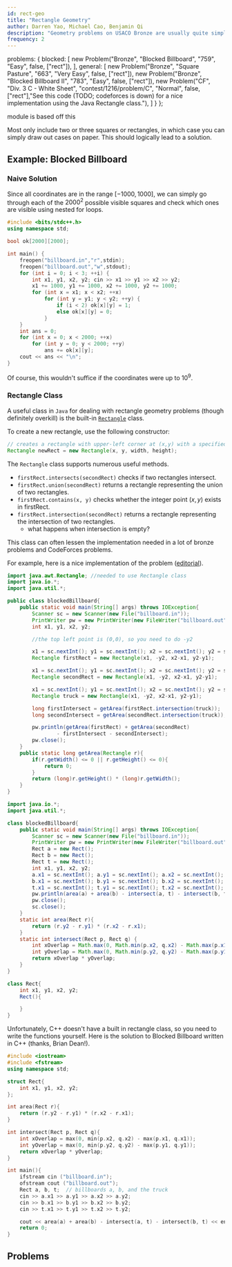 ```yaml
---
id: rect-geo
title: "Rectangle Geometry"
author: Darren Yao, Michael Cao, Benjamin Qi
description: "Geometry problems on USACO Bronze are usually quite simple and limited to intersections and unions of squares or rectangles."
frequency: 2
---
```


  problems: {
    blocked: [
        new Problem("Bronze", "Blocked Billboard", "759", "Easy", false, ["rect"]),
    ],
    general: [
		new Problem("Bronze", "Square Pasture", "663", "Very Easy", false, ["rect"]),
		new Problem("Bronze", "Blocked Billboard II", "783", "Easy", false, ["rect"]),
		new Problem("CF", "Div. 3 C - White Sheet", "contest/1216/problem/C", "Normal", false, ["rect"],"See this code (TODO; codeforces is down) for a nice implementation using the Java Rectangle class."),
    ]
  }
};

<resources>
  <resource source="IUSACO" title="7.1 - Rectangle Geometry">module is based off this</resource>
</resources>

<br/>

Most only include two or three squares or rectangles, in which case you can simply draw out cases on paper. This should logically lead to a solution. 

## Example: Blocked Billboard

<problems-list problems={metadata.problems.blocked} />

### Naive Solution

Since all coordinates are in the range $[-1000,1000]$, we can simply go through each of the $2000^2$ possible visible squares and check which ones are visible using nested for loops.

<spoiler title="Nested Loops">

<LanguageSection>

<CPPSection>

```cpp
#include <bits/stdc++.h>
using namespace std;

bool ok[2000][2000];

int main() {
	freopen("billboard.in","r",stdin);
	freopen("billboard.out","w",stdout);
	for (int i = 0; i < 3; ++i) {
		int x1, y1, x2, y2; cin >> x1 >> y1 >> x2 >> y2;
		x1 += 1000, y1 += 1000, x2 += 1000, y2 += 1000;
		for (int x = x1; x < x2; ++x) 
			for (int y = y1; y < y2; ++y) {
				if (i < 2) ok[x][y] = 1;
				else ok[x][y] = 0;
			}
	}
	int ans = 0;
	for (int x = 0; x < 2000; ++x) 
		for (int y = 0; y < 2000; ++y) 
			ans += ok[x][y];
	cout << ans << "\n";
}
```

</CPPSection>

</LanguageSection>

</spoiler>

Of course, this wouldn't suffice if the coordinates were up to $10^9$.

### Rectangle Class

A useful class in `Java` for dealing with rectangle geometry problems (though definitely overkill) is the built-in [`Rectangle`](https://docs.oracle.com/javase/8/docs/api/java/awt/Rectangle.html) class. 

<LanguageSection>

<JavaSection>

To create a new rectangle, use the following constructor:

```java
// creates a rectangle with upper-left corner at (x,y) with a specified width and height
Rectangle newRect = new Rectangle(x, y, width, height); 
```

The `Rectangle` class supports numerous useful methods. 

  - `firstRect.intersects(secondRect)` checks if two rectangles intersect.
  - `firstRect.union(secondRect)` returns a rectangle representing the union of two rectangles.
  - `firstRect.contains(x, y)` checks whether the integer point $(x,y)$ exists in firstRect.
  - `firstRect.intersection(secondRect)` returns a rectangle representing the intersection of two rectangles.
    - what happens when intersection is empty?

This class can often lessen the implementation needed in a lot of bronze problems and CodeForces problems.

For example, here is a nice implementation of the problem ([editorial](http://www.usaco.org/current/data/sol_billboard_bronze_dec17.html)).

<spoiler title="Java Solution With Built-in Rectangle Class">

```java
import java.awt.Rectangle; //needed to use Rectangle class
import java.io.*;
import java.util.*;

public class blockedBillboard{
	public static void main(String[] args) throws IOException{
		Scanner sc = new Scanner(new File("billboard.in"));
		PrintWriter pw = new PrintWriter(new FileWriter("billboard.out"));
		int x1, y1, x2, y2;

		//the top left point is (0,0), so you need to do -y2

		x1 = sc.nextInt(); y1 = sc.nextInt(); x2 = sc.nextInt(); y2 = sc.nextInt();
		Rectangle firstRect = new Rectangle(x1, -y2, x2-x1, y2-y1);

		x1 = sc.nextInt(); y1 = sc.nextInt(); x2 = sc.nextInt(); y2 = sc.nextInt();
		Rectangle secondRect = new Rectangle(x1, -y2, x2-x1, y2-y1);

		x1 = sc.nextInt(); y1 = sc.nextInt(); x2 = sc.nextInt(); y2 = sc.nextInt();
		Rectangle truck = new Rectangle(x1, -y2, x2-x1, y2-y1);

		long firstIntersect = getArea(firstRect.intersection(truck));
		long secondIntersect = getArea(secondRect.intersection(truck));

		pw.println(getArea(firstRect) + getArea(secondRect) 
				- firstIntersect - secondIntersect);
		pw.close();
	}
	public static long getArea(Rectangle r){
		if(r.getWidth() <= 0 || r.getHeight() <= 0){
			return 0;
		}
		return (long)r.getHeight() * (long)r.getWidth();
	}
}
```
</spoiler>

<spoiler title="Java Solution Without Built-in Rectangle Class">

```java
import java.io.*;
import java.util.*;

class blockedBillboard{
    public static void main(String[] args) throws IOException{
    	Scanner sc = new Scanner(new File("billboard.in"));
        PrintWriter pw = new PrintWriter(new FileWriter("billboard.out"));
        Rect a = new Rect();
        Rect b = new Rect();
        Rect t = new Rect();
        int x1, y1, x2, y2;
        a.x1 = sc.nextInt(); a.y1 = sc.nextInt(); a.x2 = sc.nextInt(); a.y2 = sc.nextInt();
        b.x1 = sc.nextInt(); b.y1 = sc.nextInt(); b.x2 = sc.nextInt(); b.y2 = sc.nextInt();
        t.x1 = sc.nextInt(); t.y1 = sc.nextInt(); t.x2 = sc.nextInt(); t.y2 = sc.nextInt();
        pw.println(area(a) + area(b) - intersect(a, t) - intersect(b, t));
        pw.close();
        sc.close();
    }
    static int area(Rect r){
        return (r.y2 - r.y1) * (r.x2 - r.x1);
    }
    static int intersect(Rect p, Rect q) {
        int xOverlap = Math.max(0, Math.min(p.x2, q.x2) - Math.max(p.x1, q.x1));
        int yOverlap = Math.max(0, Math.min(p.y2, q.y2) - Math.max(p.y1, q.y1));
        return xOverlap * yOverlap;
    }
}

class Rect{
    int x1, y1, x2, y2;
    Rect(){

    }
}
```
</spoiler>

</JavaSection>

<CPPSection>

Unfortunately, C++ doesn't have a built in rectangle class, so you need to write the functions yourself. Here is the solution to Blocked Billboard written in C++ (thanks, Brian Dean!).

<spoiler title="C++ Solution">

```cpp
#include <iostream>
#include <fstream>
using namespace std;

struct Rect{
	int x1, y1, x2, y2;
};

int area(Rect r){
  	return (r.y2 - r.y1) * (r.x2 - r.x1);
}

int intersect(Rect p, Rect q){
  	int xOverlap = max(0, min(p.x2, q.x2) - max(p.x1, q.x1));
  	int yOverlap = max(0, min(p.y2, q.y2) - max(p.y1, q.y1));
  	return xOverlap * yOverlap;
}

int main(){
	ifstream cin ("billboard.in");
	ofstream cout ("billboard.out");
 	Rect a, b, t;  // billboards a, b, and the truck
  	cin >> a.x1 >> a.y1 >> a.x2 >> a.y2;
 	cin >> b.x1 >> b.y1 >> b.x2 >> b.y2;
  	cin >> t.x1 >> t.y1 >> t.x2 >> t.y2;

	cout << area(a) + area(b) - intersect(a, t) - intersect(b, t) << endl;
	return 0;
}

```
</spoiler>

</CPPSection>

</LanguageSection>


## Problems

<problems-list problems={metadata.problems.general} />
